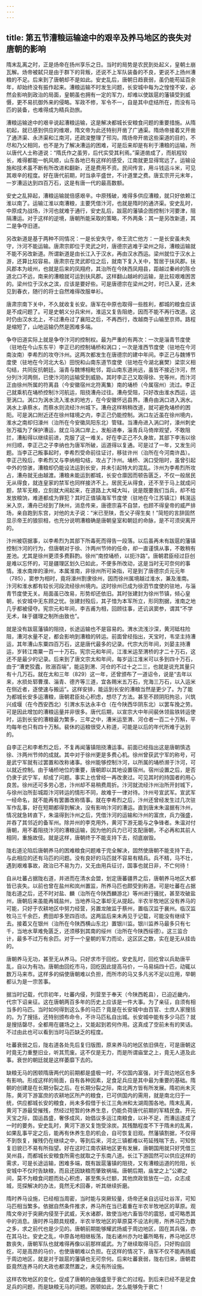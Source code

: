 ```yaml
---
---
---
```

title: 第五节漕粮运输途中的艰辛及养马地区的丧失对唐朝的影响
---





隋末乱离之时，正是炀帝在扬州享乐之日。当时的局势是农民到处起义，皇朝土崩瓦解。炀帝被弑只是由于群下的背叛，还说不上军队装备的不良，更说不上扬州漕粮的不足。后来到了唐朝却不是如此。安史乱后，唐朝日趋衰弱，虽仍能苟延百余年，却始终没有振作起来。漕粮运输不时发生问题，长安城中每为之惶惶不安，必然会影响到政治的局面，皇朝虽也拥有一定的军力，却难以使跋扈的藩镇受到威慑，更不易抗御外来的侵略。军政不修，军令不一，自是其中症结所在，而没有马匹的装备，也难得成为精兵劲旅。

漕粮运输途中的艰辛说起漕粮运输，这是解决都城长安粮食问题的重要措施。从隋初起，就已感到供应的维艰，隋文帝为此还特别开凿了广通渠。隋炀帝接着又开凿了通济渠、永济渠和江南河，还疏浚整理了邗沟。隋炀帝开凿这些渠道的目的，不尽和乃父相同，也不是为了解决漕运的困难，可是后来却是有利于漕粮的运输，所以唐代人士称道说：“隋氏作之虽劳，后代实受其利焉。”渠道凿成了，而航程较长，难得都能一帆风顺，山东各地已有这样的感受，江南就更显得窎远了。运输设施和技术虽不断有所改进和翻新，还是费用不资。民间传言，用斗钱运斗米，可见其艰辛的程度。好在唐代前期，时当承平盛世，不计道里之费。唐玄宗开元末年，一岁漕运达到四百万石，这是有唐一代的最高数额。

安史之乱猝起，漕粮运输就倍感艰辛。中原残破，难得多供应漕粮，就只好依赖江淮以南了。运输江淮以南漕粮，主要凭借汴河，也就是隋时的通济渠。安史乱时，中原成为战场，汴河也就难于通行，安史乱后，跋扈的藩镇企图控制汴河要津，阻隔漕运。对于这样的逆境，唐朝所能采取的策略，不外两条：其一是另改新道，其二是争夺旧道。

另改新道是基于两种不同情况：一是长安失守，帝王流亡他方：一是长安虽未失守，汴河不能运输。唐肃宗即位于灵武之时，唐德宗逃难于梁州之际，漕粮运输就不能不另改新道。所谓新道是由长江入于汉水，再由汉水西运。梁州就位于汉水上游，还算比较容易。唐肃宗在灵武即位之后，就南下复入关中，暂居于扶风郡。扶风郡本为岐州，也就是后来的凤翔府，其治所在今陕西凤翔县，距越过秦岭的陈仓道北口不远，南来的漕粮就可运到扶风郡。这样翻山越岭的运输，是比较艰难困苦的。梁州位于汉水之滨，应该是要好些。可是唐德宗在梁州之时，时已入夏，还未见到春衣，随行的将士自然难得改服单衫。

唐肃宗南下关中，不久就收复长安。唐军在中原也取得一些胜利，都城的粮食应该是不成问题了。可是史朝义分兵宋州，淮运又复告阻绝，因而不能不再行改道。这时仍由汉水北上，不过漕舟过了襄阳之后，不再西行，改越商于山输至京师。路程是缩短了，山地运输仍然是困难多端。

争夺旧道实际上就是争夺汴河的控制权。最为严重的有两次：一次是淄青节度使（驻地在今山东东平）李正已的控制埇桥和涡口；一次是淮西节度使（驻地在今河南汝南）李希烈的攻夺汴州。这两次都发生在唐德宗的建中年间。李正己与魏博节度使（驻地在今河北大名）田悦和山南东道节度使（驻地在今湖北襄樊）梁崇义相勾结，共同反抗朝廷。淄青与魏博相毗邻，距山南东道尚远，虽皆不接近汴河，然分列汴河两侧，已使汴河的运输受到威胁。其时李正己又取得徐、兖等州，而汴河正由徐州所属的符离县（今安徽宿州北符离集）南的埇桥（今属宿州）流过。李正己就乘机在埇桥控制汴河航运，阻挠漕舟过往。漕舟受阻，只好改由淮水西运，运至涡口。涡口为涡水流入淮水的地方，在今安徽怀远县界。漕舟由涡口进入涡水。涡水上承蔡水，而蔡水则流经汴州城下。漕舟这样稍稍改道，就可避免埇桥的困阨。可是涡口附近还在徐州辖境之内，李正己仍能控制。涡口左近虽在徐州境内，淮水之南却归濠州（治所在今安徽凤阳东北）管辖。当漕舟进入涡口时，濠州刺史张万福为了保护漕运，就立马涡口岸上，发船进奉，淄青兵马倚岸观望，不敢阻拦，漕船得以继续前进，克服了这一难关。好在李正己不久身故，其部下李洧以徐州归顺，李正己之子李纳也为唐军所破，运道得以复通。可是过了一年，又发生问题。当李正己叛事起时，李希烈受命前往证讨，移驻许州（治所在今河南许昌）。李正己殁后，李希烈又与李纳相勾结，攻占了汴州。埇桥、涡口受阻时，虽曾引起中外的惊骇，漕粮却仍能设法运到长安，并未引起特大的混乱。汴州为李希烈所攻占，漕舟就无由越渡。漕粮未能运到都城，长安仓廪因而顿告匮乏，不仅一般居民无从得食，就连皇家的禁军也同样接济不上。居民无从得食，还不至于马上就成问题，禁军无粮，立刻就大闹起来，在道路上大喊大叫，说是既要我们当兵，却不给发放粮饷，难道都成为罪犯？其时正值镇海军节度使（驻地在今江苏镇江）韩滉运米入京，漕舟已经到了陕州，消息传来，唐德宗喜不自禁，也顾不得皇帝的威严排场，亲自跑到东宫，对他的太子说：“米已至陕，吾父子得生矣！”简短的言辞固然显示帝王的狼狈相，也充分说明漕粮确是唐朝皇室和朝廷的命脉，是不可须臾离开的。

汴州被窃据事，以李希烈为其部下所毒死而得告一段落。以后虽再未有跋扈的藩镇控制汴河的行为，但唐朝对于徐、汴两州节帅的任命，却一直谨慎从事，不敢稍有差池。尤其是徐州更须多费斟酌。徐州“南控埇桥，以扼汴路”。唐朝君臣经过巨创是难以忘怀的，可是疆理区划久已如此，不便多所改动，这是当时无可奈何的事情。淮水南岸的濠州，本属淮南，非徐州所可染指，可是到了唐德宗贞元元年（785），窦参为相时，竟将濠州割隶徐州，因而徐州属境越过淮水，兼及淮南。汴河和淮水都有较长河段流经徐州境内。这时徐州已成为徐泗节度使的驻地，与淄青节度使无关。局面虽已改易，形势却还依旧。其时张建封为徐州节镇，倾心皇朝，长安城中无东顾之忧。张建封殁后，其子愔为本军所立，形同割据，淮南之地几乎都被侵夺。宪宗元和年间，李吉甫为相，回顾往事，还讥讽窦参，谓其“不学无术，昧于疆理之制所由致也”。

就是没有跋扈藩镇的阻挠，长途运输也不是容易的。渭水流浅沙深，黄河砥柱险阻，漕河水量不足，都会影响到漕粮的转运。前面曾经指出，天宝时，韦坚主持漕运，其年漕山东粟四百万石，这是唐代最多的记录。代宗大历年间，刘晏主持漕运，岁转江南粟一百一十万石。宪宗元和年间，江淮米运至渭桥的才二十万石，这还不是最少的记录。后来到了唐文宗太和年间，每岁运江淮米可以多到四十万石，由于“漕吏狡蠹，败溺百端”，能运到渭、河仓的不过十之二三，也就是说充其量只有十几万石。就在太和三年（829）这一年，还曾颁布了一道诏令，说是“去年以来，水损处郓曹濮、淄青、德齐等三道，宜各赐米五万石，兖海三万石，以入运米在侧近者，逐使速与搬运”。这样安排，能运到长安的漕粮当然是更少了。为了能为都城长安多运漕粮，唐朝君臣处心积虑，想尽了方法。甚至不顾阴阳拘忌，兴筑兴成堰（在今西安西北）引渭水东达永丰仓（在今陕西华阴东北）以罢车挽之劳。可是因此增加的漕粮运量并非很多。唐代后期，以宣宗大中年间裴休领盐铁转运使时，运到长安的漕粮最为繁多，三年之中，漕米运至渭、河仓者一百二十万斛，平均每年也只有四十万斛。裴休的运粮很受人称道，可能是以后的年代所难于达到的。

自李正己和李希烈之后，不复再闻藩镇阻挠漕运事。前面已经指出这是唐朝慎选徐、汴两州节帅的成就。其中对于徐州更是多费心机。徐州曾获武宁军的称号，可是武宁军就有过罢置和改称诸事。徐州能够控制汴河，以所属的埇桥濒于汴河，可以就近控制。由于埇桥地位的重要，唐朝即以其地设置宿州。宿州设置之后，是否仍隶于武宁军，却成了问题。事实上也曾经一再改隶过。可见其时的持国者的用心良苦。徐州还可多劳心思，汴州却不易稍费周折。汴河就流经汴州治所开封城下，与徐州治所彭城距汴河转运的情形不同，故难于一律对待。汴州号宣武军。宣武军一经命名，就不能再有罢置改称情事。就在李希烈之后，汴州还曾经发生过几次驻军作乱事，好在短期都得到解决，没有影响汴河的漕运。直到唐末朱温据有汴州，情况就急转直下，朱温得到汴州之后，凭借汴河的运输和汴州的富庶，兵力强盛，并吞了其邻近的备军州。除并州的李克用外，黄河下游无能与之争锋者。朱温对付唐朝，用不着阻挠汴河的漕粮运输，因为他的兵力已可支配唐朝，不必再和其前人相同，重施故伎。就是这样，唐朝终于不能支持下去，彻底崩毁。

陇右道沦陷后唐朝养马的困难粮食问题难于完全解决，固然使唐朝不能支持下去，与此相应的还有马匹的问题。没有良好的马匹就不容易有精兵。兵不精，马不壮，遇到艰难事故，政治已不易为力，又无由用兵征讨，国事也就日非，不亡何待！

自从吐蕃占据陇右道，并进而在清水会盟，划定唐蕃疆界之后，唐朝养马地区大都皆已丧失。以前也曾在盐州和岚州置监，所养马匹也颇受到称道。可是吐蕃在占据陇右道之后，还不时对盐、麟（治所在今陕西麟游北）等州进行骚扰，甚至攻破盐州，唐朝后来虽能再城盐州，当地养马之事却无从提起。半农半牧地区没有养马的可能，只好于农耕地区中努力经营，另置龙陂监于蔡州，置临汉监于襄州。临汉监牧马三千余匹，费田却多至四百顷。这两监后来未再见于记载，可能没有继续下去。接着又在银州（治所在今陕西横山东北）置银川监。银川监养马最多只有七千，当地水草难免匮乏，还须移到其南的绥州（治所在今陕西绥德）。这三监合计，最多不过万有余匹。对于一个皇朝的军力而论，这区区之数，实在是无从挂齿的。

唐朝养马无功，甚至无从养马。只好求市于回纥。安史乱时，回纥曾以兵助唐平乱，自以为有功。唐朝由回纥市马，回纥因此提高马价，一马易绢四十匹，动辄以数万马来市。这样多的绢使唐朝难以负担，而所市的马又多凡劣不足以应用，举朝都认为是一宗苦事。

据当时记载，代宗初年，吐蕃内侵，列营至于奉天（今陕西乾县），已迫近畿内，代宗下诏亲征。这在唐朝两百多年的历史上应该是一件大事。为了亲征，自须有相当多的马匹。当时如何得到这么多的马匹？竟是在长安城中由百官、士庶人家搜括的。为了搜括，还特别颁布命令，不许马匹私自出城。长安城中能有多少马匹？就是搜括罄尽，全都用在疆场之上，又能起到若何作用。这真成了空前未有的笑话。不过由此也可以看到当时马匹缺乏的程度。

吐蕃衰弱之后，陇右道各处先后复归版图，原来养马的地区依旧俱在，可是唐朝这时竟无力重整旧业，听其荒废。这不仅是无力，而是所谓庙堂之上，竟无人道及此事。衰世的朝廷就是这样萎靡下去的。

缺粮无马的困顿隋唐两代的前期都是盛极一时，不仅国内富强，对于周边地区也多有影响。形成这样的局面，自有各种因素，足食足兵应是其中最为重要的基础。隋朝的创建是在长期分裂之后。在长期分裂之际，南北两方皆有所发展。隋初尚未灭陈，黄河下游富庶的农耕地区所产的粮食，已可供国内的需用，就是南北归于一统，供应都城长安的粮食，尚未多假借于长江三角洲和太湖周围各地。隋末乱离，黄河下游最受摧残，然经过短暂的休养生息，仍能负荷唐代前期的军精民食。开元天宝之际，国运昌盛，奢侈成风，始倡议多运江南粮食，以补不足，而漕运遂成了一时的要务。安史乱时，黄河下游又复饱受涂炭。其残酷程度不下于隋未的乱离，如果乱事平定之后，能再有休养生息的机会，自可恢复旧观。然藩镇割据，不仅得不到恢复，摧残仍在继续之中，等到后来，河北三镇都难以苟延残喘下去，可知恢复旧貌已不易有所指望。好在这时江南农耕地区更有发展，唐朝国用就只好凭借三吴州县，而都城长安粮食所需也就取之于东南八道。长江下游固然可以供应这样的需求，可是长途运输，困难多端，既有跋扈藩镇的阻挠，又有漕粮运道的险阻，长安城中不仅时告缺粮，而且还因缺粮而肇致祸端。唐朝后期，庙堂之上”公卿之间，莫不为粮食问题而处心积虑，甚至焦头烂额，其他庶政皆放在一边，众志成城，觅探解决的办法，竟然无术回春，听其继续折磨。

隋时养马设施，已经相当周密，当时能与突厥较量，炀帝还亲自远征吐谷浑，可知马匹相当繁多。依据自然条件推求，养马所在当已着重在半农半牧地区的草原。观隋文帝对于突厥内侵至于武威，天水诸郡，致使当地六畜皆尽的震怒，或可略悉其中的消息。唐时养马颇具规模，半农半牧地区的草原莫不设法利用，所养马匹为数之多，求之前代也是少见的。唐朝前期能够耀武扬威于周边地区，固在其兵强，亦在其马壮。安史之乱，中原各地相继板荡，陇右诸州亦为吐蕃所略有，养马地区尽数丧失，唐朝军队也就难得再像以前那样威武。为了继续取得马匹，只好购自回纥，可是高昂的马价，也使唐朝难以负担。在这样的情况下，唐军不仅不能再扬威于周边地区，就是对于跋扈的藩镇也无可奈何。后来吐蕃衰弱，陇右归来，唐朝君臣竟然连养马的大政也都漠然置之，未见有所设施。

这样农牧地区的变化，促成了唐朝的由强盛至于衰亡的过程。到后来已经不是足食足兵的问题，而是缺粮无马的问题。困顿如此，怎么能够免于衰亡！